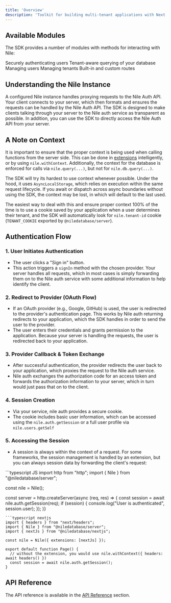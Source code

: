 ```yaml
---
title: 'Overview'
description: 'Toolkit for building multi-tenant applications with Next.js, Remix, Express, and more'
---
```


## Available Modules

The SDK provides a number of modules with methods for interacting with Nile:

<CardGroup>
<Card title="Auth" href="./server/auth" icon="right-to-bracket">
  Securely authenticating users
</Card>
<Card title="DB" href="./server/db" icon="database">
  Tenant-aware querying of your database
</Card>
<Card title="Users" href="./server/users" icon="user">
  Managing users
</Card>
<Card title="Tenants" href="./server/tenants" icon="building">
  Managing tenants
</Card>
<Card title="Routes" href="./server/routes" icon="route">
  Built-in and custom routes
</Card>
</CardGroup>

## Understanding the Nile Instance

A configured Nile instance handles proxying requests to the Nile Auth API. Your client connects to your server, which then formats and ensures 
the requests can be handled by the Nile Auth API. The SDK is designed to make clients talking through your server to the Nile auth service as 
transparent as possible. In addition, you can use the SDK to directly access the Nile Auth API from your server.


## A Note on Context

It is important to ensure that the proper context is being used when calling functions from the server side. This can be done in [extensions](../../concepts/extensions) intelligently, or by using `nile.withContext`.
Additionally, the context for the database is enforced for calls via `nile.query(...)`, but not for `nile.db.query(...)`. 

The SDK will try its hardest to use context whenever possible. Under the hood, it uses `AsyncLocalStorage`, which relies on execution within the same request lifecycle. If you await or dispatch across async boundaries without using the SDK, the context may be lost, in which will default to the last used.

The easiest way to deal with this and ensure proper context 100% of the time is to use a cookie saved by your application when a user determines their tenant, and the SDK will automatically look for `nile.tenant-id` cookie (`TENANT_COOKIE` exported by `@niledatabase/server`).

## Authentication Flow

### 1. User Initiates Authentication
- The user clicks a "Sign in" button.
- This action triggers a `signIn` method with the chosen provider. Your server handles all requests, which in most cases is simply forwarding them on to the Nile auth service with some additional information to help identify the client.

### 2. Redirect to Provider (OAuth Flow)
- If an OAuth provider (e.g., Google, GitHub) is used, the user is redirected to the provider's authentication page. This works by Nile auth returning redirects to your application, which the SDK handles in order to send the user to the provider. 
- The user enters their credentials and grants permission to the application. Because your server is handling the requests, the user is redirected back to your application.

### 3. Provider Callback & Token Exchange
- After successful authentication, the provider redirects the user back to your application, which proxies the request to the Nile auth service. 
- Nile auth exchanges the authorization code for an access token and forwards the authorization information to your server, which in turn would just pass that on to the client.

### 4. Session Creation
- Via your service, nile auth provides a secure cookie.
- The cookie includes basic user information, which can be accessed using the `nile.auth.getSession` or a full user profile via `nile.users.getSelf`

### 5. Accessing the Session
- A session is always within the context of a request. For some frameworks, the session management is handled by an extension, but you can always session data by forwarding the client's request:

<CodeGroup>
  ```typescript JS
  import http from "http";
  import { Nile } from "@niledatabase/server";

  const nile = Nile();

  const server = http.createServer(async (req, res) => {
    const session = await nile.auth.getSession(req);
    if (session) {
      console.log("User is authenticated", session.user);
    });
  )}
  ```
  ```typescript nextjs
  import { headers } from "next/headers";
  import { Nile } from "@niledatabase/server";
  import { nextJs } from "@niledatabase/nextjs";

  const nile = Nile({ extensions: [nextJs] });

  export default function Page() {
    // without the extension, you would use nile.withContext({ headers: await headers() })
    const session = await nile.auth.getSession();
  }
  ```
</CodeGroup>

## API Reference

The API reference is available in the [API Reference](/auth/api-reference/auth) section.


